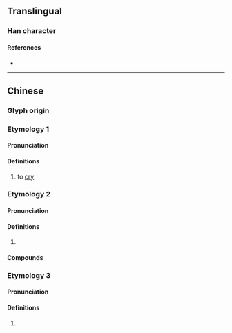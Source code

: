{{character info/new}}
==Translingual==

===Han character===
{{Han char|rn=30|rad=口|as=07|sn=10|four=|canj=RCOR|ids=⿰口谷}}

====References====
* {{Han ref|kx=0191.270|dkj=03692|dj=0411.030|hdz=10632.030|uh=5502|ud=21762}}

----

==Chinese==

===Glyph origin===
{{Han etym}}

===Etymology 1===
{{zh-forms|alt=唃}}

====Pronunciation====
{{zh-pron
|m=gū
|mc=y
|oc=y
|cat=
}}

====Definitions====
{{zh-hanzi}}

# {{zh-obsolete}} {{lb|zh|of birds}} to [[cry]]

===Etymology 2===
{{zh-forms|alt=谷}}

====Pronunciation====
{{zh-pron
|c=guk1
|cat=
}}

====Definitions====
{{zh-hanzi}}

# {{rfdef|zh}}

====Compounds====
{{zh-der|唂精上腦|唂住度氣|唂氣}}

===Etymology 3===
{{zh-forms|alt=谷}}

====Pronunciation====
{{zh-pron
|c=guk1
|cat=
}}

====Definitions====
{{zh-hanzi}}

# {{zh-only|唂咕}}